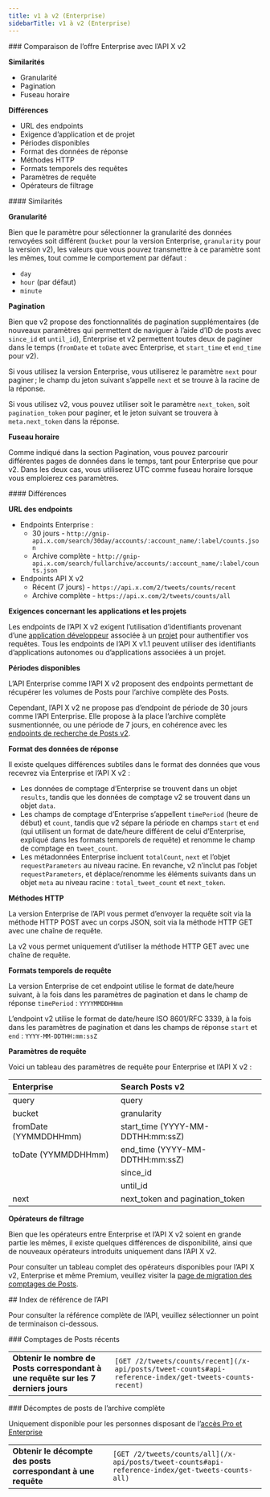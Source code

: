 ```yaml
---
title: v1 à v2 (Enterprise)
sidebarTitle: v1 à v2 (Enterprise)
---
```


<div id="enterprise-compared-to-x-api-v2">
  ### Comparaison de l’offre Enterprise avec l’API X v2
</div>

**Similarités**

- Granularité
- Pagination
- Fuseau horaire

**Différences**

- URL des endpoints
- Exigence d’application et de projet
- Périodes disponibles
- Format des données de réponse
- Méthodes HTTP
- Formats temporels des requêtes
- Paramètres de requête
- Opérateurs de filtrage

<div id="similarities">
  #### Similarités
</div>

**Granularité**

Bien que le paramètre pour sélectionner la granularité des données renvoyées soit différent (`bucket` pour la version Enterprise, `granularity` pour la version v2), les valeurs que vous pouvez transmettre à ce paramètre sont les mêmes, tout comme le comportement par défaut :

- `day`
- `hour` (par défaut)
- `minute`

**Pagination**

Bien que v2 propose des fonctionnalités de pagination supplémentaires (de nouveaux paramètres qui permettent de naviguer à l’aide d’ID de posts avec `since_id` et `until_id`), Enterprise et v2 permettent toutes deux de paginer dans le temps (`fromDate` et `toDate` avec Enterprise, et `start_time` et `end_time` pour v2).

Si vous utilisez la version Enterprise, vous utiliserez le paramètre `next` pour paginer ; le champ du jeton suivant s’appelle `next` et se trouve à la racine de la réponse.

Si vous utilisez v2, vous pouvez utiliser soit le paramètre `next_token`, soit `pagination_token` pour paginer, et le jeton suivant se trouvera à `meta.next_token` dans la réponse.
 

**Fuseau horaire**

Comme indiqué dans la section Pagination, vous pouvez parcourir différentes pages de données dans le temps, tant pour Enterprise que pour v2. Dans les deux cas, vous utiliserez UTC comme fuseau horaire lorsque vous emploierez ces paramètres.

<div id="differences">
  #### Différences
</div>

**URL des endpoints**

- Endpoints Enterprise :
  - 30 jours - `http://gnip-api.x.com/search/30day/accounts/:account_name/:label/counts.json`
  - Archive complète - `http://gnip-api.x.com/search/fullarchive/accounts/:account_name/:label/counts.json`
- Endpoints API X v2
  - Récent (7 jours) - `https://api.x.com/2/tweets/counts/recent`
  - Archive complète - `https://api.x.com/2/tweets/counts/all`

**Exigences concernant les applications et les projets**

Les endpoints de l’API X v2 exigent l’utilisation d’identifiants provenant d’une [application développeur](/fr/resources/fundamentals/developer-apps) associée à un [projet](/fr/resources/fundamentals/developer-apps) pour authentifier vos requêtes. Tous les endpoints de l’API X v1.1 peuvent utiliser des identifiants d’applications autonomes ou d’applications associées à un projet.
 

**Périodes disponibles**

L’API Enterprise comme l’API X v2 proposent des endpoints permettant de récupérer les volumes de Posts pour l’archive complète des Posts.

Cependant, l’API X v2 ne propose pas d’endpoint de période de 30 jours comme l’API Enterprise. Elle propose à la place l’archive complète susmentionnée, ou une période de 7 jours, en cohérence avec les [endpoints de recherche de Posts v2](/fr/x-api/posts/search/introduction).
 

**Format des données de réponse**

Il existe quelques différences subtiles dans le format des données que vous recevrez via Enterprise et l’API X v2 :

- Les données de comptage d’Enterprise se trouvent dans un objet `results`, tandis que les données de comptage v2 se trouvent dans un objet `data`.
- Les champs de comptage d’Enterprise s’appellent `timePeriod` (heure de début) et `count`, tandis que v2 sépare la période en champs `start` et `end` (qui utilisent un format de date/heure différent de celui d’Enterprise, expliqué dans les formats temporels de requête) et renomme le champ de comptage en `tweet_count`.
- Les métadonnées Enterprise incluent `totalCount`, `next` et l’objet `requestParameters` au niveau racine. En revanche, v2 n’inclut pas l’objet `requestParameters`, et déplace/renomme les éléments suivants dans un objet `meta` au niveau racine : `total_tweet_count` et `next_token`.
   

**Méthodes HTTP**

La version Enterprise de l’API vous permet d’envoyer la requête soit via la méthode HTTP POST avec un corps JSON, soit via la méthode HTTP GET avec une chaîne de requête.

La v2 vous permet uniquement d’utiliser la méthode HTTP GET avec une chaîne de requête.
 

**Formats temporels de requête**

La version Enterprise de cet endpoint utilise le format de date/heure suivant, à la fois dans les paramètres de pagination et dans le champ de réponse `timePeriod` : `YYYYMMDDHHmm`

L’endpoint v2 utilise le format de date/heure ISO 8601/RFC 3339, à la fois dans les paramètres de pagination et dans les champs de réponse `start` et `end` : `YYYY-MM-DDTHH:mm:ssZ`

**Paramètres de requête**

Voici un tableau des paramètres de requête pour Enterprise et l’API X v2 :

| Enterprise | Search Posts v2 |
| :--- | :--- |
| query | query |
| bucket | granularity |
| fromDate (YYMMDDHHmm) | start\_time (YYYY-MM-DDTHH:mm:ssZ) |
| toDate (YYMMDDHHmm) | end\_time (YYYY-MM-DDTHH:mm:ssZ) |
|     | since\_id |
|     | until\_id |
| next | next\_token and pagination\_token |

**Opérateurs de filtrage**

Bien que les opérateurs entre Enterprise et l’API X v2 soient en grande partie les mêmes, il existe quelques différences de disponibilité, ainsi que de nouveaux opérateurs introduits uniquement dans l’API X v2.

Pour consulter un tableau complet des opérateurs disponibles pour l’API X v2, Enterprise et même Premium, veuillez visiter la [page de migration des comptages de Posts](/fr/x-api/posts/counts/migrate/overview).

<div id="api-reference-index">
  ## Index de référence de l’API
</div>

Pour consulter la référence complète de l’API, veuillez sélectionner un point de terminaison ci-dessous.

<div id="recent-post-counts">
  ### Comptages de Posts récents
</div>

|     |     |
| :--- | :--- |
| **Obtenir le nombre de Posts correspondant à une requête sur les 7 derniers jours** | `[GET /2/tweets/counts/recent](/x-api/posts/tweet-counts#api-reference-index/get-tweets-counts-recent)` |

<div id="full-archive-post-counts">
  ### Décomptes de posts de l’archive complète
</div>

Uniquement disponible pour les personnes disposant de l’[accès Pro et Enterprise](/fr/x-api/getting-started/about-x-api)

|     |     |
| :--- | :--- |
| **Obtenir le décompte des posts correspondant à une requête** | `[GET /2/tweets/counts/all](/x-api/posts/tweet-counts#api-reference-index/get-tweets-counts-all)` |